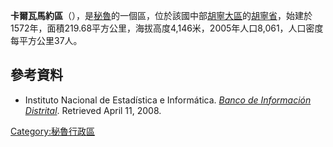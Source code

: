 '''卡爾瓦馬約區'''（{{lang-es|Distrito de Carhuamayo}}），是[[秘魯|秘魯]]的一個區，位於該國中部[[胡寧大區|胡寧大區]]的[[胡寧省|胡寧省]]，始建於1572年，面積219.68平方公里，海拔高度4,146米，2005年人口8,061，人口密度每平方公里37人。

==參考資料==
*{{es icon}} Instituto Nacional de Estadística e Informática. ''[https://web.archive.org/web/20080410165254/http://desa.inei.gob.pe/mapas/bid/ Banco de Información Distrital]''. Retrieved April 11, 2008.

{{Peru-geo-stub}}
[[Category:秘魯行政區|Category:秘魯行政區]]
